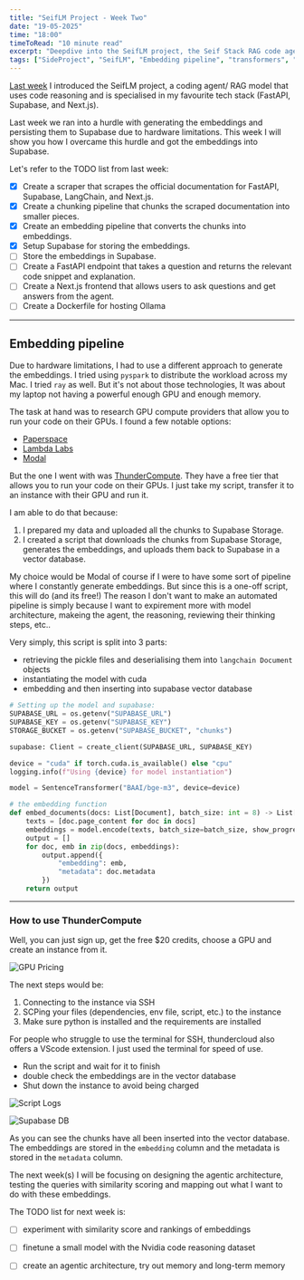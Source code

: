 ```yaml
---
title: "SeifLM Project - Week Two"
date: "19-05-2025"
time: "18:00"
timeToRead: "10 minute read"
excerpt: "Deepdive into the SeifLM project, the Seif Stack RAG code agent, using FastAPI, Supabase, LangChain, and Next.js. Pt 2 of the SeifLM project."
tags: ["SideProject", "SeifLM", "Embedding pipeline", "transformers", "BAAI/bge-m3", "Supabase", "GPU compute"]
---
```


[Last week](/blog/seif-lm-week-one) I introduced the SeifLM project, a coding agent/ RAG model that uses code reasoning and is specialised in my favourite tech stack (FastAPI, Supabase, and Next.js).

Last week we ran into a hurdle with generating the embeddings and persisting them to Supabase due to hardware limitations. This week I will show you how I overcame this hurdle and got the embeddings into Supabase.

Let's refer to the TODO list from last week:
- [x] Create a scraper that scrapes the official documentation for FastAPI, Supabase, LangChain, and Next.js.
- [x] Create a chunking pipeline that chunks the scraped documentation into smaller pieces.
- [x] Create an embedding pipeline that converts the chunks into embeddings.
- [x] Setup Supabase for storing the embeddings.
- [ ] Store the embeddings in Supabase.
- [ ] Create a FastAPI endpoint that takes a question and returns the relevant code snippet and explanation.
- [ ] Create a Next.js frontend that allows users to ask questions and get answers from the agent.
- [ ] Create a Dockerfile for hosting Ollama
_________________

## Embedding pipeline
Due to hardware limitations, I had to use a different approach to generate the embeddings. I tried using `pyspark` to distribute the workload across my Mac. I tried `ray` as well. But it's not about those technologies, It was about my laptop not having a powerful enough GPU and enough memory.

The task at hand was to research GPU compute providers that allow you to run your code on their GPUs. I found a few notable options:
- [Paperspace](https://www.paperspace.com/)
- [Lambda Labs](https://lambdalabs.com/)
- [Modal](https://modal.com/)

But the one I went with was [ThunderCompute](https://thundercompute.io/). They have a free tier that allows you to run your code on their GPUs. I just take my script, transfer it to an instance with their GPU and run it.

I am able to do that because:
1. I prepared my data and uploaded all the chunks to Supabase Storage.
2. I created a script that downloads the chunks from Supabase Storage, generates the embeddings, and uploads them back to Supabase in a vector database.

My choice would be Modal of course if I were to have some sort of pipeline where I constantly generate embeddings. But since this is a one-off script, this will do (and its free!)
The reason I don't want to make an automated pipeline is simply because I want to expirement more with model architecture, makeing the agent, the reasoning, reviewing their thinking steps, etc..

Very simply, this script is split into 3 parts:
- retrieving the pickle files and deserialising them into `langchain Document` objects
- instantiating the model with cuda
- embedding and then inserting into supabase vector database

```python
# Setting up the model and supabase:
SUPABASE_URL = os.getenv("SUPABASE_URL")
SUPABASE_KEY = os.getenv("SUPABASE_KEY")
STORAGE_BUCKET = os.getenv("SUPABASE_BUCKET", "chunks")

supabase: Client = create_client(SUPABASE_URL, SUPABASE_KEY)

device = "cuda" if torch.cuda.is_available() else "cpu"
logging.info(f"Using {device} for model instantiation")

model = SentenceTransformer("BAAI/bge-m3", device=device)
```

```python
# the embedding function
def embed_documents(docs: List[Document], batch_size: int = 8) -> List[dict]:
    texts = [doc.page_content for doc in docs]
    embeddings = model.encode(texts, batch_size=batch_size, show_progress_bar=False).tolist()
    output = []
    for doc, emb in zip(docs, embeddings):
        output.append({
            "embedding": emb,
            "metadata": doc.metadata
        })
    return output
```
----

### How to use ThunderCompute
Well, you can just sign up, get the free $20 credits, choose a GPU and create an instance from it.

![GPU Pricing](/assets/blogs/Thundercompute-gpu.png)

The next steps would be:
1. Connecting to the instance via SSH
2. SCPing your files (dependencies, env file, script, etc.) to the instance
3. Make sure python is installed and the requirements are installed

For people who struggle to use the terminal for SSH, thundercloud also offers a VScode extension. I just used the terminal for speed of use.
- Run the script and wait for it to finish
- double check the embeddings are in the vector database
- Shut down the instance to avoid being charged

![Script Logs](/assets/blogs/thundercloud-script.png)

![Supabase DB](/assets/blogs/script-supabase-results.png)

As you can see the chunks have all been inserted into the vector database. The embeddings are stored in the `embedding` column and the metadata is stored in the `metadata` column.

The next week(s) I will be focusing on designing the agentic architecture, testing the queries with similarity scoring and mapping out what I want to do with these embeddings.

The TODO list for next week is:
- [ ] experiment with similarity score and rankings of embeddings
- [ ] finetune a small model with the Nvidia code reasoning dataset
- [ ] create an agentic architecture, try out memory and long-term memory

